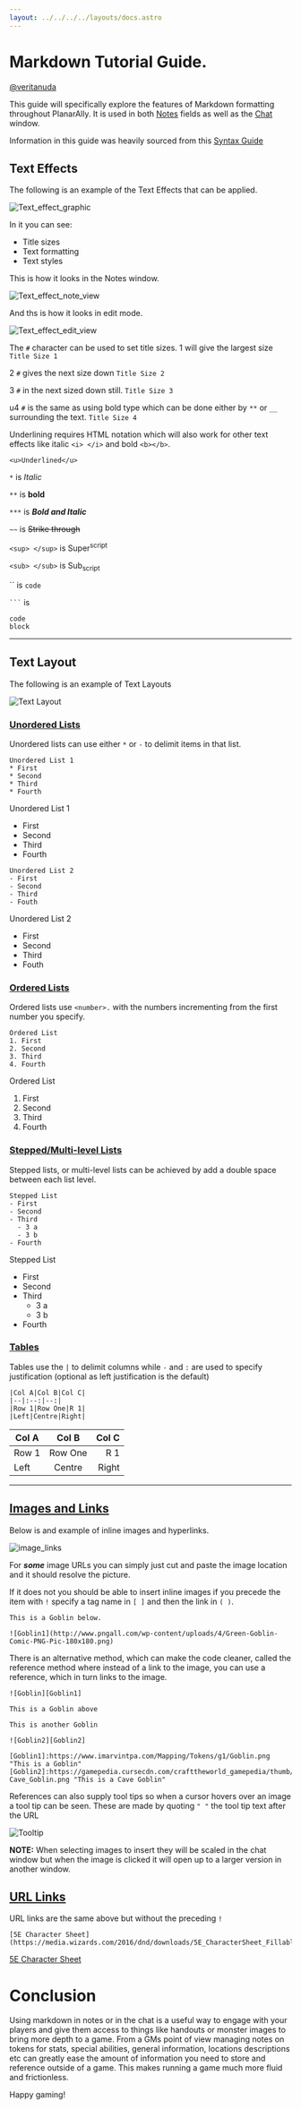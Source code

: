 ```yaml
---
layout: ../../../../layouts/docs.astro
---
```



# __Markdown Tutorial Guide.__ 
[@veritanuda](https://keybase.io/veritanuda)

This guide will specifically explore the features of Markdown formatting throughout PlanarAlly. It is used in both [Notes](../../../../docs/game/notes) fields as well as the  [Chat](../../../../docs/game/chat) window. 

Information in this guide was heavily sourced from this [Syntax Guide](https://markdown-it.github.io/)

## __Text Effects__

The following is an example of the Text Effects that can be applied.

![Text_effect_graphic](./assets/Text_effect_graphic.png)


In it you can see:

* Title sizes
* Text formatting
* Text styles

This is how it looks in the Notes window.

![Text_effect_note_view](./assets/Text_effect_note_view.png)

And ths is how it looks in edit mode. 

![Text_effect_edit_view](./assets/Text_effect_edit_view.png)

The   `#` character can be used to set title sizes. 1 will give the largest size `Title Size 1`

2 `#` gives the next size down `Title Size 2`

3 `#` in the next sized down still. `Title Size 3` 

u4 `#` is the same as using bold type which can be done either by `**` or `__` surrounding the text. `Title Size 4`

Underlining requires HTML notation which will also work for other text effects like italic `<i> </i>` and bold `<b></b>`.  



`<u>Underlined</u>`



`*` is       *Italic*   

`**` is      **bold** 

`***` is     ***Bold and Italic***   

`~~` is      ~~Strike through~~ 

`<sup> </sup>`   is Super<sup>script</sup>

`<sub> </sub>`   is Sub<sub>script</sub>    


`` is `code`  

 `` ``` `` is 
```
code
block
 ```  


_____________

## __Text Layout__

The following is an example of Text Layouts

![Text Layout](./assets/Text_Layout.png)

### <u>Unordered Lists</u>

Unordered lists can use either `*` or `-` to delimit items in that list. 

```
Unordered List 1
* First
* Second
* Third
* Fourth
```
Unordered List 1
* First
* Second
* Third
* Fourth

```
Unordered List 2
- First
- Second
- Third
- Fouth
```
Unordered List 2
- First
- Second
- Third
- Fouth


### <u>Ordered Lists</u>

Ordered lists use `<number>.` with the numbers incrementing from the first number you specify. 

``` 
Ordered List
1. First
2. Second
3. Third
4. Fourth
```


Ordered List
1. First
2. Second
3. Third
4. Fourth

### <u>Stepped/Multi-level Lists</u>


Stepped lists, or multi-level lists can be achieved by add a double space between each list level. 

```
Stepped List
- First
- Second
- Third
  - 3 a
  - 3 b
- Fourth
```

Stepped List
- First
- Second
- Third
  - 3 a
  - 3 b
- Fourth

### <u>Tables</u>

Tables use the `|` to delimit columns while `-` and `:` are used to specify justification (optional as left justification is the default)


```
|Col A|Col B|Col C|
|--|:--:|--:|
|Row 1|Row One|R 1|
|Left|Centre|Right|
```

|Col A|Col B|Col C|
|--|:--:|--:|
|Row 1|Row One|R 1|
|Left|Centre|Right|


________

## <u>Images and Links</u>

Below is and example of inline images and hyperlinks. 

![image_links](./assets/Image_links.png)

For ***some*** image URLs you can simply just cut and paste the image location and it should resolve the picture. 

If it does not you should be able to insert inline images if you precede the item with `!` specify a tag name in `[ ]` and then the link in `( )`. 

```
This is a Goblin below.

![Goblin1](http://www.pngall.com/wp-content/uploads/4/Green-Goblin-Comic-PNG-Pic-180x180.png)
```



There is an alternative method, which can make the code cleaner, called the reference method where instead of a link to the image, you can use a reference, which in turn links to the image. 

```
![Goblin][Goblin1]

This is a Goblin above 

This is another Goblin

![Goblin2][Goblin2]

[Goblin1]:https://www.imarvintpa.com/Mapping/Tokens/g1/Goblin.png "This is a Goblin"
[Goblin2]:https://gamepedia.cursecdn.com/crafttheworld_gamepedia/thumb/b/be/Cave_Goblin.png/150px-Cave_Goblin.png "This is a Cave Goblin"
```

References can also supply tool tips so when a cursor hovers over an image a tool tip can be seen. These are made by quoting `" "` the tool tip text after the URL 


![Tooltip](assets/Tooltip-image.png)


**NOTE:** When selecting images to insert they will be scaled in the chat window but when the image is clicked it will open up to a larger version in another window. 


## <u>**URL Links**</u>


URL links are the same above but without the preceding `!`

```
[5E Character Sheet](https://media.wizards.com/2016/dnd/downloads/5E_CharacterSheet_Fillable.pdf)
```

[5E Character Sheet](https://media.wizards.com/2016/dnd/downloads/5E_CharacterSheet_Fillable.pdf)


# Conclusion

Using markdown in notes or in the chat is a useful way to engage with your players and give them access to things like handouts or monster images to bring more depth to a game. From a GMs point of view managing notes on tokens for stats, special abilities, general information, locations descriptions etc can greatly ease the amount of information you need to store and reference outside of a game. This makes running a game much more fluid and frictionless. 


Happy gaming!